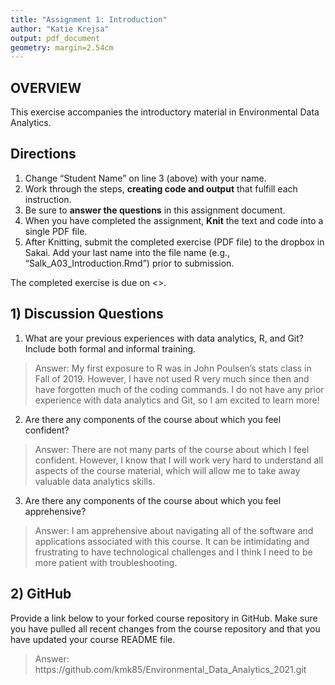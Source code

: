 ```yaml
---
title: "Assignment 1: Introduction"
author: "Katie Krejsa"
output: pdf_document
geometry: margin=2.54cm
---
```


## OVERVIEW

This exercise accompanies the introductory material in Environmental Data Analytics. 

## Directions
1. Change "Student Name" on line 3 (above) with your name.
3. Work through the steps, **creating code and output** that fulfill each instruction.
4. Be sure to **answer the questions** in this assignment document.
6. When you have completed the assignment, **Knit** the text and code into a single PDF file.
8. After Knitting, submit the completed exercise (PDF file) to the dropbox in Sakai. Add your last name into the file name (e.g., "Salk_A03_Introduction.Rmd") prior to submission.

The completed exercise is due on <>.

## 1) Discussion Questions

1. What are your previous experiences with data analytics, R, and Git? Include both formal and informal training.

> Answer: My first exposure to R was in John Poulsen's stats class in Fall of 2019. However, I have not used R very much since then and have forgotten much of the coding commands. I do not have any prior experience with data analytics and Git, so I am excited to learn more!

2. Are there any components of the course about which you feel confident?

> Answer: There are not many parts of the course about which I feel confident. However, I know that I will work very hard to understand all aspects of the course material, which will allow me to take away valuable data analytics skills. 

3. Are there any components of the course about which you feel apprehensive?

> Answer: I am apprehensive about navigating all of the software and applications associated with this course. It can be intimidating and frustrating to have technological challenges and I think I need to be more patient with troubleshooting. 


## 2) GitHub

Provide a link below to your forked course repository in GitHub. Make sure you have pulled all recent changes from the course repository  and that you have updated your course README file. 

> Answer: https://github.com/kmk85/Environmental_Data_Analytics_2021.git



